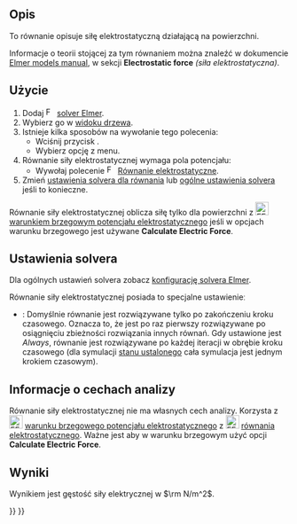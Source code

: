 <languages/>

{{Docnav/pl
|[[FEM_EquationElectrostatic/pl|Równanie elektrostatyczne]]
|[[FEM_EquationMagnetodynamic/pl|Równanie magnetodynamiczne]]
|[[FEM_Workbench/pl|środowisko pracy MES]]
|IconL=FEM_EquationElectrostatic.svg
|IconR=FEM_EquationMagnetodynamic.svg
|IconC=Workbench_FEM.svg
}}

{{GuiCommand/pl
|Name=FEM EquationElectricforce
|Name/pl=MES: Równanie siły elektrostatycznej
|MenuLocation=Rozwiąż → Równania elektromagnetyczne → Równanie siły elektrostatycznej
|Workbenches=[[FEM_Workbench/pl|MES]]
|Version=0.19
|SeeAlso=[[FEM_EquationElectrostatic/pl|Równanie elektrostatyczne]]
}}

<span id="Description"></span>
==Opis==

To równanie opisuje siłę elektrostatyczną działającą na powierzchni.

Informacje o teorii stojącej za tym równaniem można znaleźć w dokumencie [http://www.elmerfem.org/blog/documentation/ Elmer models manual], w sekcji '''Electrostatic force''' ''(siła elektrostatyczna)''.

<span id="Usage"></span>
==Użycie==

# Dodaj [[Image:FEM_SolverElmer.svg|16px|link=FEM_SolverElmer#Equations]] [[FEM_SolverElmer/pl#Równania|solver Elmer]].
# Wybierz  go w [[Tree_view/pl|widoku drzewa]].
# Istnieje kilka sposobów na wywołanie tego polecenia:
#* Wciśnij przycisk {{Button|[[Image:FEM_EquationElectricforce.svg|16px]] [[FEM_EquationElectricforce/pl|Równanie siły elektrostatycznej]]}}.
#* Wybierz opcję {{MenuCommand|Rozwiąż → Równania elektromagnetyczne → [[Image:FEM_EquationElectricforce.svg|16px]] Równanie siły elektrostatycznej}} z menu.
# Równanie siły elektrostatycznej wymaga pola potencjału:
#* Wywołaj polecenie [[Image:FEM_EquationElectrostatic.svg|16px|link=FEM_EquationElectrostatic]] [[FEM_EquationElectrostatic/pl|Równanie elektrostatyczne]].
# Zmień [[#Ustawienia_solvera|ustawienia solvera dla równania]] lub [[FEM_SolverElmer_SolverSettings/pl|ogólne ustawienia solvera]] jeśli to konieczne.

Równanie siły elektrostatycznej oblicza siłę tylko dla powierzchni z [[Image:FEM_ConstraintElectrostaticPotential.svg|24px]] [[FEM_ConstraintElectrostaticPotential/pl|warunkiem brzegowym potencjału elektrostatycznego]] jeśli w opcjach warunku brzegowego jest używane '''Calculate Electric Force'''.

<span id="Solver_Settings"></span>
==Ustawienia solvera==

Dla ogólnych ustawień solvera zobacz [[FEM_SolverElmer_SolverSettings/pl|konfigurację solvera Elmer]].

Równanie siły elektrostatycznej posiada to specjalne ustawienieː
* {{PropertyData|Exec Solver}}: Domyślnie równanie jest rozwiązywane tylko po zakończeniu kroku czasowego. Oznacza to, że jest po raz pierwszy rozwiązywane po osiągnięciu zbieżności rozwiązania innych równań. Gdy ustawione jest ''Always'', równanie jest rozwiązywane po każdej iteracji w obrębie kroku czasowego (dla symulacji [[FEM_SolverElmer_SolverSettings/pl#Typ|stanu ustalonego]] cała symulacja jest jednym krokiem czasowym).

<span id="Analysis_Feature_Information"></span>
==Informacje o cechach analizy==

Równanie siły elektrostatycznej nie ma własnych cech analizy. Korzysta z [[Image:FEM_ConstraintElectrostaticPotential.svg|24px]] [[FEM_ConstraintElectrostaticPotential/pl|warunku brzegowego potencjału elektrostatycznego]] z [[Image:FEM_EquationElectrostatic.svg|24px]] [[FEM_EquationElectrostatic/pl|równania elektrostatycznego]]. Ważne jest aby w warunku brzegowym użyć opcji '''Calculate Electric Force'''.

<span id="Result"></span>
==Wyniki==

Wynikiem jest gęstość siły elektrycznej w <math>\rm N/m^2</math>.


{{Docnav/pl
|[[FEM_EquationElectrostatic/pl|Równanie elektrostatyczne]]
|[[FEM_EquationMagnetodynamic/pl|Równanie magnetodynamiczne]]
|[[FEM_Workbench/pl|środowisko pracy MES]]
|IconL=FEM_EquationElectrostatic.svg
|IconR=FEM_EquationMagnetodynamic.svg
|IconC=Workbench_FEM.svg
}}

{{FEM_Tools_navi{{#translation:}}}}
{{Userdocnavi{{#translation:}}}}